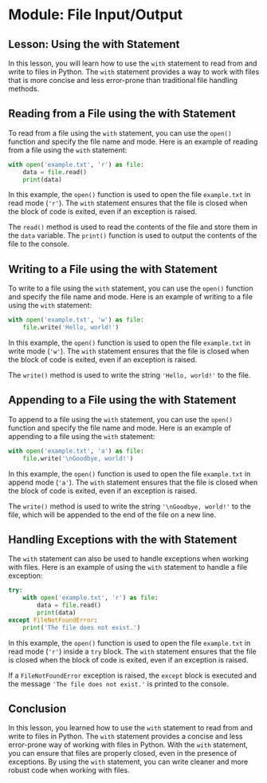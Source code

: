 # Module: File Input/Output

## Lesson: Using the with Statement

In this lesson, you will learn how to use the `with` statement to read from and write to files in Python. The `with` statement provides a way to work with files that is more concise and less error-prone than traditional file handling methods.

## Reading from a File using the with Statement

To read from a file using the `with` statement, you can use the `open()` function and specify the file name and mode. Here is an example of reading from a file using the `with` statement:

```python
with open('example.txt', 'r') as file:
    data = file.read()
    print(data)
```

In this example, the `open()` function is used to open the file `example.txt` in read mode (`'r'`). The `with` statement ensures that the file is closed when the block of code is exited, even if an exception is raised.

The `read()` method is used to read the contents of the file and store them in the `data` variable. The `print()` function is used to output the contents of the file to the console.

## Writing to a File using the with Statement

To write to a file using the `with` statement, you can use the `open()` function and specify the file name and mode. Here is an example of writing to a file using the `with` statement:

```python
with open('example.txt', 'w') as file:
    file.write('Hello, world!')
```

In this example, the `open()` function is used to open the file `example.txt` in write mode (`'w'`). The `with` statement ensures that the file is closed when the block of code is exited, even if an exception is raised.

The `write()` method is used to write the string `'Hello, world!'` to the file.

## Appending to a File using the with Statement

To append to a file using the `with` statement, you can use the `open()` function and specify the file name and mode. Here is an example of appending to a file using the `with` statement:

```python
with open('example.txt', 'a') as file:
    file.write('\nGoodbye, world!')
```

In this example, the `open()` function is used to open the file `example.txt` in append mode (`'a'`). The `with` statement ensures that the file is closed when the block of code is exited, even if an exception is raised.

The `write()` method is used to write the string `'\nGoodbye, world!'` to the file, which will be appended to the end of the file on a new line.

## Handling Exceptions with the with Statement

The `with` statement can also be used to handle exceptions when working with files. Here is an example of using the `with` statement to handle a file exception:

```python
try:
    with open('example.txt', 'r') as file:
        data = file.read()
        print(data)
except FileNotFoundError:
    print('The file does not exist.')
```

In this example, the `open()` function is used to open the file `example.txt` in read mode (`'r'`) inside a `try` block. The `with` statement ensures that the file is closed when the block of code is exited, even if an exception is raised.

If a `FileNotFoundError` exception is raised, the `except` block is executed and the message `'The file does not exist.'` is printed to the console.

## Conclusion

In this lesson, you learned how to use the `with` statement to read from and write to files in Python. The `with` statement provides a concise and less error-prone way of working with files in Python. With the `with` statement, you can ensure that files are properly closed, even in the presence of exceptions. By using the `with` statement, you can write cleaner and more robust code when working with files.
